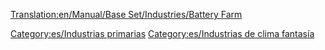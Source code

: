 [[Translation:en/Manual/Base Set/Industries/Battery Farm]]

{{es/Industrias| nombre = Granja de pilas
| imagen = BatteryFarm.png
| climas = [[es/Manual/Clima|Fantasía]]
| acepta = Nada
| produce= [[es/Manual/Base Set/Cargos/Pilas|Pilas]]
| notas  = No existe en otros [[es/clima|climas]]
}}


[[Category:es/Industrias primarias]]
[[Category:es/Industrias de clima fantasía]]